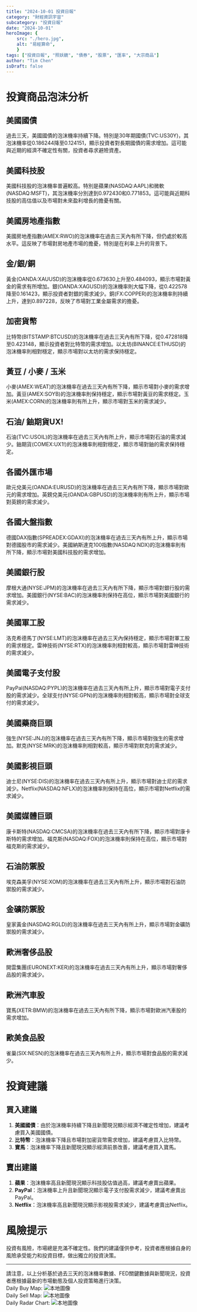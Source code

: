 ```yaml
---
title: "2024-10-01 投資日報"
category: "財經資訊宇宙"
subcategory: "投資日報"
date: "2024-10-01"
heroImage: {
    src: "./hero.jpg",
    alt: "易經算命",
    }
tags: ["投資日報", "照妖鏡", "債券", "股票", "匯率", "大宗商品"]
author: "Tim Chen"
isDraft: false
---
```

# 投資商品泡沫分析

## 美國國債
過去三天，美國國債的泡沫機率持續下降。特別是30年期國債(TVC:US30Y)，其泡沫機率從0.186244降至0.124151，顯示投資者對長期國債的需求增加。這可能與近期的經濟不確定性有關，投資者尋求避險資產。

## 美國科技股
美國科技股的泡沫機率普遍較高。特別是蘋果(NASDAQ:AAPL)和微軟(NASDAQ:MSFT)，其泡沫機率分別達到0.972430和0.771853。這可能與近期科技股的高估值以及市場對未來盈利增長的擔憂有關。

## 美國房地產指數
美國房地產指數(AMEX:RWO)的泡沫機率在過去三天內有所下降，但仍處於較高水平。這反映了市場對房地產市場的擔憂，特別是在利率上升的背景下。

## 金/銀/銅
黃金(OANDA:XAUUSD)的泡沫機率從0.673630上升至0.484093，顯示市場對黃金的需求有所增加。銀(OANDA:XAGUSD)的泡沫機率則大幅下降，從0.422578降至0.161423，顯示投資者對銀的需求減少。銅(FX:COPPER)的泡沫機率則持續上升，達到0.897228，反映了市場對工業金屬需求的擔憂。

## 加密貨幣
比特幣(BITSTAMP:BTCUSD)的泡沫機率在過去三天內有所下降，從0.472818降至0.423148，顯示投資者對比特幣的需求增加。以太坊(BINANCE:ETHUSD)的泡沫機率則相對穩定，顯示市場對以太坊的需求保持穩定。

## 黃豆 / 小麥 / 玉米
小麥(AMEX:WEAT)的泡沫機率在過去三天內有所下降，顯示市場對小麥的需求增加。黃豆(AMEX:SOYB)的泡沫機率則保持穩定，顯示市場對黃豆的需求穩定。玉米(AMEX:CORN)的泡沫機率則有所上升，顯示市場對玉米的需求減少。

## 石油/ 鈾期貨UX!
石油(TVC:USOIL)的泡沫機率在過去三天內有所上升，顯示市場對石油的需求減少。鈾期貨(COMEX:UX1!)的泡沫機率則相對穩定，顯示市場對鈾的需求保持穩定。

## 各國外匯市場
歐元兌美元(OANDA:EURUSD)的泡沫機率在過去三天內有所下降，顯示市場對歐元的需求增加。英鎊兌美元(OANDA:GBPUSD)的泡沫機率則有所上升，顯示市場對英鎊的需求減少。

## 各國大盤指數
德國DAX指數(SPREADEX:GDAXI)的泡沫機率在過去三天內有所上升，顯示市場對德國股市的需求減少。美國納斯達克100指數(NASDAQ:NDX)的泡沫機率則有所下降，顯示市場對美國科技股的需求增加。

## 美國銀行股
摩根大通(NYSE:JPM)的泡沫機率在過去三天內有所下降，顯示市場對銀行股的需求增加。美國銀行(NYSE:BAC)的泡沫機率則保持在高位，顯示市場對美國銀行的需求減少。

## 美國軍工股
洛克希德馬丁(NYSE:LMT)的泡沫機率在過去三天內保持穩定，顯示市場對軍工股的需求穩定。雷神技術(NYSE:RTX)的泡沫機率則相對較高，顯示市場對雷神技術的需求減少。

## 美國電子支付股
PayPal(NASDAQ:PYPL)的泡沫機率在過去三天內有所上升，顯示市場對電子支付股的需求減少。全球支付(NYSE:GPN)的泡沫機率則相對較高，顯示市場對全球支付的需求減少。

## 美國藥商巨頭
強生(NYSE:JNJ)的泡沫機率在過去三天內有所下降，顯示市場對強生的需求增加。默克(NYSE:MRK)的泡沫機率則相對較高，顯示市場對默克的需求減少。

## 美國影視巨頭
迪士尼(NYSE:DIS)的泡沫機率在過去三天內有所上升，顯示市場對迪士尼的需求減少。Netflix(NASDAQ:NFLX)的泡沫機率則保持在高位，顯示市場對Netflix的需求減少。

## 美國媒體巨頭
康卡斯特(NASDAQ:CMCSA)的泡沫機率在過去三天內有所下降，顯示市場對康卡斯特的需求增加。福克斯(NASDAQ:FOX)的泡沫機率則保持在高位，顯示市場對福克斯的需求減少。

## 石油防禦股
埃克森美孚(NYSE:XOM)的泡沫機率在過去三天內有所上升，顯示市場對石油防禦股的需求減少。

## 金礦防禦股
皇家黃金(NASDAQ:RGLD)的泡沫機率在過去三天內有所上升，顯示市場對金礦防禦股的需求減少。

## 歐洲奢侈品股
開雲集團(EURONEXT:KER)的泡沫機率在過去三天內有所上升，顯示市場對奢侈品股的需求減少。

## 歐洲汽車股
寶馬(XETR:BMW)的泡沫機率在過去三天內有所下降，顯示市場對歐洲汽車股的需求增加。

## 歐美食品股
雀巢(SIX:NESN)的泡沫機率在過去三天內有所上升，顯示市場對食品股的需求減少。

# 投資建議

## 買入建議
1. **美國國債**：由於泡沫機率持續下降且新聞現況顯示經濟不確定性增加，建議考慮買入美國國債。
2. **比特幣**：泡沫機率下降且市場對加密貨幣需求增加，建議考慮買入比特幣。
3. **寶馬**：泡沫機率下降且新聞現況顯示經濟前景改善，建議考慮買入寶馬。

## 賣出建議
1. **蘋果**：泡沫機率高且新聞現況顯示科技股估值過高，建議考慮賣出蘋果。
2. **PayPal**：泡沫機率上升且新聞現況顯示電子支付股需求減少，建議考慮賣出PayPal。
3. **Netflix**：泡沫機率高且新聞現況顯示影視股需求減少，建議考慮賣出Netflix。

# 風險提示

投資有風險，市場總是充滿不確定性。我們的建議僅供參考，投資者應根據自身的風險承受能力和投資目標，做出獨立的投資決策。

---

請注意，以上分析基於過去三天的泡沫機率數據、FED關鍵數據與新聞現況，投資者應根據最新的市場動態及個人投資策略進行決策。
<br />
Daily Buy Map:
![本地圖像](./buyMap.svg)
<br />
Daily Sell Map:
![本地圖像](./sellMap.svg)
<br />
Daily Radar Chart:
![本地圖像](./radar.svg)
<br />
